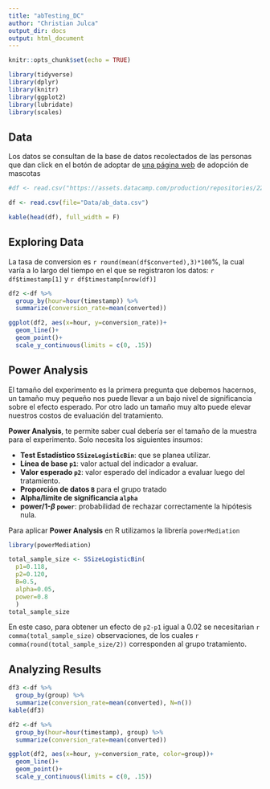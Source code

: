 ```yaml
---
title: "abTesting_DC"
author: "Christian Julca"
output_dir: docs
output: html_document
---
```


```r
knitr::opts_chunk$set(echo = TRUE)
```


```r
library(tidyverse)
library(dplyr)
library(knitr)
library(ggplot2)
library(lubridate)
library(scales) 
```


## Data

Los datos se consultan de la base de datos recolectados de las personas que dan click en el botón de adoptar de [una página web](https://assets.datacamp.com/production/repositories/2292/datasets/52b52cb1ca28ce10f9a09689325c4d94d889a6da/experiment_data.csv) de adopción de mascotas


```r

#df <- read.csv("https://assets.datacamp.com/production/repositories/2292/datasets/52b52cb1ca28ce10f9a09689325c4d94d889a6da/experiment_data.csv")

df <- read.csv(file="Data/ab_data.csv")

kable(head(df), full_width = F)
```



## Exploring Data

La tasa de conversion es `r round(mean(df$converted),3)*100`%, la cual varía a lo largo del tiempo en el que se registraron los datos: `r df$timestamp[1]` y `r df$timestamp[nrow(df)]` 



```r
df2 <-df %>%
  group_by(hour=hour(timestamp)) %>%
  summarize(conversion_rate=mean(converted))

ggplot(df2, aes(x=hour, y=conversion_rate))+
  geom_line()+
  geom_point()+
  scale_y_continuous(limits = c(0, .15))
```


## Power Analysis

El tamaño del experimento es la primera pregunta que debemos hacernos, un tamaño muy pequeño nos puede llevar a un bajo nivel de significancia sobre el efecto esperado. Por otro lado un tamaño muy alto puede elevar nuestros costos de evaluación del tratamiento.

**Power Analysis**, te permite saber cual debería ser el tamaño de la muestra para el experimento. Solo necesita los siguientes insumos:

* **Test Estadístico `SSizeLogisticBin`**: que se planea utilizar.
* **Línea de base `p1`**: valor actual del indicador a evaluar.
* **Valor esperado `p2`**: valor esperado del indicador a evaluar luego del tratamiento.
* **Proporción de datos `B`** para el grupo tratado
* **Alpha/límite de significancia `alpha`**
* **power/1-$\beta$ `power`**: probabilidad de rechazar correctamente la hipótesis nula.

Para aplicar **Power Analysis** en R utilizamos la librería `powerMediation`

```r
library(powerMediation)

total_sample_size <- SSizeLogisticBin(
  p1=0.118,
  p2=0.120,
  B=0.5,
  alpha=0.05,
  power=0.8
  )
total_sample_size
```

En este caso, para obtener un efecto de `p2-p1` igual a 0.02 se necesitarìan `r comma(total_sample_size)` observaciones, de los cuales `r comma(round(total_sample_size/2))` corresponden al grupo tratamiento.

## Analyzing Results



```r
df3 <-df %>%
  group_by(group) %>%
  summarize(conversion_rate=mean(converted), N=n())
kable(df3)
```


```r
df2 <-df %>%
  group_by(hour=hour(timestamp), group) %>%
  summarize(conversion_rate=mean(converted))

ggplot(df2, aes(x=hour, y=conversion_rate, color=group))+
  geom_line()+
  geom_point()+
  scale_y_continuous(limits = c(0, .15))
```

